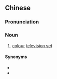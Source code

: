 {{also|彩色电视机}}
==Chinese==
{{zh-forms|s=彩色电视机|type=23}}

===Pronunciation===
{{zh-pron
|m=cǎisè diànshìjī
|c=coi2 sik1 din6 si6 gei1
|cat=n
}}

===Noun===
{{zh-noun}}

# [[colour]] [[television set]]

====Synonyms====
* {{zh-l|彩電}}
* {{zh-l|彩色電視}}